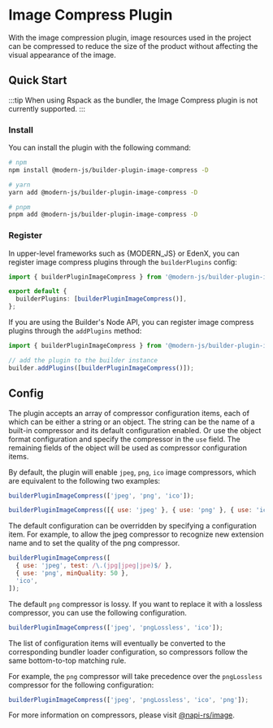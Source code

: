 # Image Compress Plugin

With the image compression plugin, image resources used in the project can be compressed to reduce the size of the product without affecting the visual appearance of the image.

## Quick Start

:::tip
When using Rspack as the bundler, the Image Compress plugin is not currently supported.
:::

### Install

You can install the plugin with the following command:

```bash
# npm
npm install @modern-js/builder-plugin-image-compress -D

# yarn
yarn add @modern-js/builder-plugin-image-compress -D

# pnpm
pnpm add @modern-js/builder-plugin-image-compress -D
```

### Register

In upper-level frameworks such as {MODERN_JS} or EdenX, you can register image compress plugins through the `builderPlugins` config:

```ts
import { builderPluginImageCompress } from '@modern-js/builder-plugin-image-compress';

export default {
  builderPlugins: [builderPluginImageCompress()],
};
```

If you are using the Builder's Node API, you can register image compress plugins through the `addPlugins` method:

```js
import { builderPluginImageCompress } from '@modern-js/builder-plugin-image-compress';

// add the plugin to the builder instance
builder.addPlugins([builderPluginImageCompress()]);
```

## Config

The plugin accepts an array of compressor configuration items, each of which can be either a string or an object. The string can be the name of a built-in compressor and its default configuration enabled.
Or use the object format configuration and specify the compressor in the `use` field. The remaining fields of the object will be used as compressor configuration items.

By default, the plugin will enable `jpeg`, `png`, `ico` image compressors, which are equivalent to the following two examples:

```js
builderPluginImageCompress(['jpeg', 'png', 'ico']);
```

```js
builderPluginImageCompress([{ use: 'jpeg' }, { use: 'png' }, { use: 'ico' }]);
```

The default configuration can be overridden by specifying a configuration item.
For example, to allow the jpeg compressor to recognize new extension name and to set the quality of the png compressor.

```js
builderPluginImageCompress([
  { use: 'jpeg', test: /\.(jpg|jpeg|jpe)$/ },
  { use: 'png', minQuality: 50 },
  'ico',
]);
```

The default `png` compressor is lossy.
If you want to replace it with a lossless compressor, you can use the following configuration.

```js
builderPluginImageCompress(['jpeg', 'pngLossless', 'ico']);
```

The list of configuration items will eventually be converted to the corresponding bundler loader configuration, so compressors follow the same bottom-to-top matching rule.

For example, the `png` compressor will take precedence over the `pngLossless` compressor for the following configuration:

```js
builderPluginImageCompress(['jpeg', 'pngLossless', 'ico', 'png']);
```

For more information on compressors, please visit [@napi-rs/image](https://image.napi.rs/docs).
